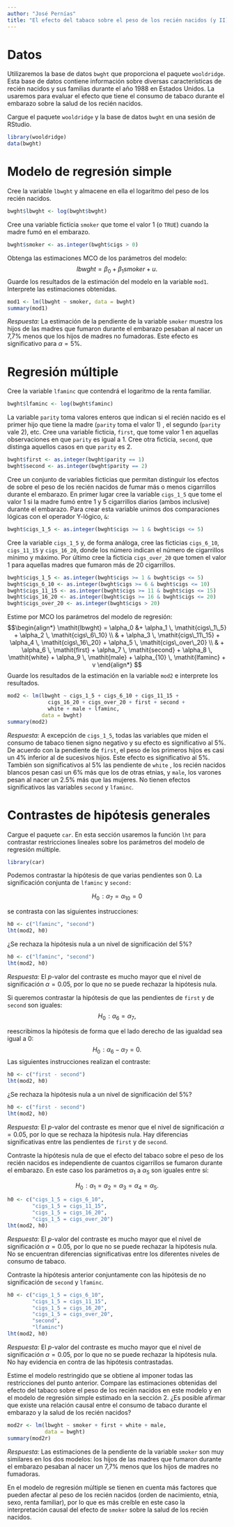 ```yaml
---
author: "José Pernías"
title: "El efecto del tabaco sobre el peso de los recién nacidos (y II)"
---
```


# Datos

Utilizaremos la base de datos `bwght` que proporciona el paquete `wooldridge`. Esta base de datos contiene información sobre diversas características de recién nacidos y sus familias durante el año 1988 en Estados Unidos. La usaremos para evaluar el efecto que tiene el consumo de tabaco durante el embarazo sobre la salud de los recién nacidos.

::: {.callout-note appearance="simple"}
Cargue el paquete `wooldridge` y la base de datos `bwght` en una sesión de RStudio.
:::

```r
library(wooldridge)
data(bwght)
```

# Modelo de regresión simple

::: {.callout-note appearance="simple"}
Cree la variable `lbwght` y almacene en ella el logaritmo del peso de los recién nacidos.
:::

```r
bwght$lbwght <- log(bwght$bwght)
```

::: {.callout-note appearance="simple"}
Cree una variable ficticia `smoker` que tome el valor 1 (o `TRUE`) cuando la madre fumó en el embarazo.
:::

```r
bwght$smoker <- as.integer(bwght$cigs > 0)
```

::: {.callout-note appearance="simple"}
Obtenga las estimaciones MCO de los parámetros del modelo: $$
      \mathit{lbwght} = \beta_0 + \beta_1 \mathit{smoker} + u.
$$Guarde los resultados de la estimación del modelo en la variable `mod1`. Interprete las estimaciones obtenidas.
:::

```r
mod1 <- lm(lbwght ~ smoker, data = bwght)
summary(mod1)
```

*Respuesta:* La estimación de la pendiente de la variable `smoker` muestra los hijos de las madres que fumaron durante el embarazo pesaban al nacer un 7,7% menos que los hijos de madres no fumadoras. Este efecto es significativo para $\alpha = 5\%$.

# Regresión múltiple

::: {.callout-note appearance="simple"}
Cree la variable `lfaminc` que contendrá el logaritmo de la renta familiar.
:::

```r
bwght$lfaminc <- log(bwght$faminc)
```

::: {.callout-note appearance="simple"}
La variable `parity` toma valores enteros que indican si el recién nacido es el primer hijo que tiene la madre (`parity` toma el valor 1) , el segundo (`parity` vale 2), etc. Cree una variable ficticia, `first`, que tome valor 1 en aquellas observaciones en que `parity` es igual a 1. Cree otra ficticia, `second`, que distinga aquellos casos en que `parity` es 2.
:::

```r
bwght$first <- as.integer(bwght$parity == 1)
bwght$second <- as.integer(bwght$parity == 2)
```

::: {.callout-note appearance="simple"}
Cree un conjunto de variables ficticias que permitan distinguir los efectos de sobre el peso de los recién nacidos de fumar más o menos cigarrillos durante el embarazo. En primer lugar cree la variable `cigs_1_5` que tome el valor 1 si la madre fumó entre 1 y 5 cigarrillos diarios (ambos inclusive) durante el embarazo. Para crear esta variable unimos dos comparaciones lógicas con el operador Y-lógico, `&`:

```r
bwght$cigs_1_5 <- as.integer(bwght$cigs >= 1 & bwght$cigs <= 5)
```

Cree la variable `cigs_1_5` y, de forma análoga, cree las ficticias `cigs_6_10`, `cigs_11_15` y `cigs_16_20`, donde los número indican el número de cigarrillos mínimo y máximo. Por último cree la ficticia `cigs_over_20` que tomen el valor 1 para aquellas madres que fumaron más de 20 cigarrillos.
:::

```r
bwght$cigs_1_5 <- as.integer(bwght$cigs >= 1 & bwght$cigs <= 5)
bwght$cigs_6_10 <- as.integer(bwght$cigs >= 6 & bwght$cigs <= 10)
bwght$cigs_11_15 <- as.integer(bwght$cigs >= 11 & bwght$cigs <= 15)
bwght$cigs_16_20 <- as.integer(bwght$cigs >= 16 & bwght$cigs <= 20)
bwght$cigs_over_20 <- as.integer(bwght$cigs > 20)
```

::: {.callout-note appearance="simple"}
Estime por MCO los parámetros del modelo de regresión: $$\begin{align*}
      \mathit{lbwght} = \alpha_0 
         &+ \alpha_1 \, \mathit{cigs\_1\_5}
         + \alpha_2 \, \mathit{cigs\_6\_10} \\ 
         & + \alpha_3 \, \mathit{cigs\_11\_15} 
         + \alpha_4 \, \mathit{cigs\_16\_20} 
         + \alpha_5 \, \mathit{cigs\_over\_20} \\
         & + \alpha_6 \, \mathit{first} 
         + \alpha_7 \, \mathit{second} 
         + \alpha_8  \, \mathit{white} 
         + \alpha_9 \, \mathit{male} 
         + \alpha_{10} \, \mathit{lfaminc} 
         + v
    \end{align*}
      $$Guarde los resultados de la estimación en la variable `mod2` e interprete los resultados.
:::

```r
mod2 <- lm(lbwght ~ cigs_1_5 + cigs_6_10 + cigs_11_15 +
             cigs_16_20 + cigs_over_20 + first + second +
             white + male + lfaminc, 
           data = bwght)
summary(mod2)
```

*Respuesta:* A excepción de `cigs_1_5`, todas las variables que miden el consumo de tabaco tienen signo negativo y su efecto es significativo al 5%. De acuerdo con la pendiente de `first`, el peso de los primeros hijos es casi un 4% inferior al de sucesivos hijos. Este efecto es significativo al 5%. También son significativos al 5% las pendiente de `white` , los recién nacidos blancos pesan casi un 6% más que los de otras etnias, y `male`, los varones pesan al nacer un 2.5% más que las mujeres. No tienen efectos significativos las variables `second` y `lfaminc`.

# Contrastes de hipótesis generales

::: {.callout-note appearance="simple"}
Cargue el paquete `car`. En esta sección usaremos la función `lht` para contrastar restricciones lineales sobre los parámetros del modelo de regresión múltiple.
:::

```r
library(car)
```

::: {.callout-note appearance="simple"}
Podemos contrastar la hipótesis de que varias pendientes son 0. La significación conjunta de `lfaminc` y `second:`

$$
H_0\!: \alpha_7 = \alpha_{10} = 0
$$

se contrasta con las siguientes instrucciones:

``` r
h0 <- c("lfaminc", "second") 
lht(mod2, h0)
```

¿Se rechaza la hipótesis nula a un nivel de significación del 5%?
:::

```r
h0 <- c("lfaminc", "second") 
lht(mod2, h0)
```

*Respuesta:* El *p*-valor del contraste es mucho mayor que el nivel de significación $\alpha = 0.05$, por lo que no se puede rechazar la hipótesis nula.

::: {.callout-note appearance="simple"}
Si queremos contrastar la hipótesis de que las pendientes de `first` y de `second` son iguales:\
$$H_0\!: \alpha_6 = \alpha_{7},$$

reescribimos la hipótesis de forma que el lado derecho de las igualdad sea igual a $0$: $$
H_0\!: \alpha_6 - \alpha_{7} = 0.
$$ Las siguientes instrucciones realizan el contraste:

``` r
h0 <- c("first - second") 
lht(mod2, h0)
```

¿Se rechaza la hipótesis nula a un nivel de significación del 5%?
:::

```r
h0 <- c("first - second") 
lht(mod2, h0)
```

*Respuesta:* El *p*-valor del contraste es menor que el nivel de significación $\alpha = 0.05$, por lo que se rechaza la hipótesis nula. Hay diferencias significativas entre las pendientes de `first` y de `second`.

::: {.callout-note appearance="simple"}
Contraste la hipótesis nula de que el efecto del tabaco sobre el peso de los recién nacidos es independiente de cuantos cigarrillos se fumaron durante el embarazo. En este caso los parámetros $\alpha_1$ a $\alpha_5$ son iguales entre sí:

$$
H_0\!: \alpha_1 = \alpha_{2} = \alpha_{3} = \alpha_{4} = \alpha_{5}.
$$
:::

```r
h0 <- c("cigs_1_5 = cigs_6_10",
        "cigs_1_5 = cigs_11_15",
        "cigs_1_5 = cigs_16_20", 
        "cigs_1_5 = cigs_over_20")
lht(mod2, h0)
```

*Respuesta:* El *p*-valor del contraste es mucho mayor que el nivel de significación $\alpha = 0.05$, por lo que no se puede rechazar la hipótesis nula. No se encuentran diferencias significativas entre los diferentes niveles de consumo de tabaco.

::: {.callout-note appearance="simple"}
Contraste la hipótesis anterior conjuntamente con las hipótesis de no significación de `second` y `lfaminc`.
:::

```r
h0 <- c("cigs_1_5 = cigs_6_10",
        "cigs_1_5 = cigs_11_15",
        "cigs_1_5 = cigs_16_20", 
        "cigs_1_5 = cigs_over_20",
        "second",
        "lfaminc")
lht(mod2, h0)
```

*Respuesta:* El *p*-valor del contraste es mucho mayor que el nivel de significación $\alpha = 0.05$, por lo que no se puede rechazar la hipótesis nula. No hay evidencia en contra de las hipótesis contrastadas.

::: {.callout-note appearance="simple"}
Estime el modelo restringido que se obtiene al imponer todas las restricciones del punto anterior. Compare las estimaciones obtenidas del efecto del tabaco sobre el peso de los recién nacidos en este modelo y en el modelo de regresión simple estimado en la sección 2. ¿Es posible afirmar que existe una relación causal entre el consumo de tabaco durante el embarazo y la salud de los recién nacidos?
:::

```r
mod2r <- lm(lbwght ~ smoker + first + white + male, 
            data = bwght)
summary(mod2r)
```

*Respuesta:* Las estimaciones de la pendiente de la variable `smoker` son muy similares en los dos modelos: los hijos de las madres que fumaron durante el embarazo pesaban al nacer un 7,7% menos que los hijos de madres no fumadoras.

En el modelo de regresión múltiple se tienen en cuenta más factores que pueden afectar al peso de los recién nacidos (orden de nacimiento, etnia, sexo, renta familiar), por lo que es más creíble en este caso la interpretación causal del efecto de `smoker` sobre la salud de los recién nacidos.
